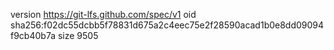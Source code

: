 version https://git-lfs.github.com/spec/v1
oid sha256:f02dc55dcbb5f78831d675a2c4eec75e2f28590acad1b0e8dd09094f9cb40b7a
size 9505
